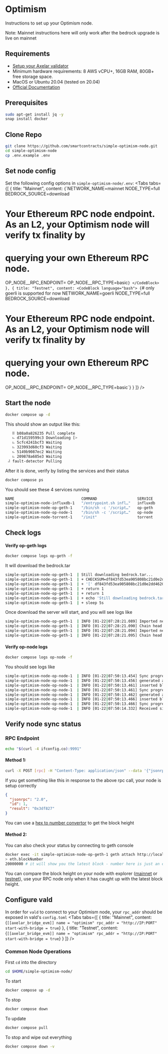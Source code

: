 # Optimism


Instructions to set up your Optimism node.

<Callout type="info" emoji="ℹ️">
  Note: Mainnet instructions here will only work after the bedrock upgrade is live on mainnet
</Callout>

## Requirements

- [Setup your Axelar validator](/validator/setup)
- Minimum hardware requirements: 8 AWS vCPU+, 16GB RAM, 80GB+ free storage space.
- MacOS or Ubuntu 20.04 (tested on 20.04)
- [Official Documentation](https://community.optimism.io/docs/developers/bedrock/node-operator-guide/#)

## Prerequisites

```bash
sudo apt-get install jq -y
snap install docker
```

## Clone Repo

```bash
git clone https://github.com/smartcontracts/simple-optimism-node.git
cd simple-optimism-node
cp .env.example .env
```

## Set node config

Set the following config options in `simple-optimism-node/.env`:
<Tabs tabs={[
{
title: "Mainnet",
content: <CodeBlock language="bash">
{`NETWORK_NAME=mainnet
NODE_TYPE=full
BEDROCK_SOURCE=download
# Your Ethereum RPC node endpoint. As an L2, your Optimism node will verify tx finality by
# querying your own Ethereum RPC node.
OP_NODE__RPC_ENDPOINT=
OP_NODE__RPC_TYPE=basic`}
</CodeBlock>
},
{
title: "Testnet",
content: <CodeBlock language="bash">
{`# only goerli is supported for now
NETWORK_NAME=goerli
NODE_TYPE=full
BEDROCK_SOURCE=download
# Your Ethereum RPC node endpoint. As an L2, your Optimism node will verify tx finality by
# querying your own Ethereum RPC node.
OP_NODE__RPC_ENDPOINT=
OP_NODE__RPC_TYPE=basic`}
</CodeBlock>
}
]} />

## Start the node
```bash
docker compose up -d
```

This should show an output like this:
```bash
   ⠿ b08a0a826235 Pull complete                                                                                                                             90.5s
   ⠦ d71d159599c3 Downloading [>                                                  ]  6.232kB/487.2kB                                                        91.6s
   ⠦ 5cfc4241bcf3 Waiting                                                                                                                                   91.6s
   ⠦ 323993d60cf3 Waiting                                                                                                                                   91.6s
   ⠦ 5149b9087ec2 Waiting                                                                                                                                   91.6s                                                                                                                             91.6s
   ⠦ 209878a685e3 Waiting                                                                                                                                   91.6s
 ⠼ fault-detector Pulling                                                                                                                                   97.4s
```

After it is done, verify by listing the services and their status
```bash
docker compose ps
```

You should see these 4 services running
```bash
NAME                              COMMAND                  SERVICE             STATUS              PORTS
simple-optimism-node-influxdb-1   "/entrypoint.sh infl…"   influxdb            running             0.0.0.0:8086->8086/tcp, :::8086->8086/tcp
simple-optimism-node-op-geth-1    "/bin/sh -c '/script…"   op-geth             running             0.0.0.0:9991-9992->8545-8546/tcp, :::9991-9992->8545-8546/tcp
simple-optimism-node-op-node-1    "/bin/sh -c '/script…"   op-node             running
simple-optimism-node-torrent-1    "/init"                  torrent             running             0.0.0.0:6881->6881/tcp, 0.0.0.0:6881->6881/udp, :::6881->6881/tcp, :::6881->6881/udp
```

## Check logs

#### Verify op-geth logs

```bash
docker compose logs op-geth -f
```

It will download the bedrock.tar
```bash
simple-optimism-node-op-geth-1  | Still downloading bedrock.tar...
simple-optimism-node-op-geth-1  | + CHECKSUM=df843fd53ea905808bc21d0e2dd4620a
simple-optimism-node-op-geth-1  | + '[' df843fd53ea905808bc21d0e2dd4620a '==' 4a6919d95d719668a493554771f55e9f ]
simple-optimism-node-op-geth-1  | + return 1
simple-optimism-node-op-geth-1  | + return 1
simple-optimism-node-op-geth-1  | + echo 'Still downloading bedrock.tar...'
simple-optimism-node-op-geth-1  | + sleep 5s
```
Once download the server will start, and you will see logs like

```bash
simple-optimism-node-op-geth-1  | INFO [01-22|07:28:21.089] Imported new potential chain segment     number=4,066,054 hash=fe6131..8bfd42 blocks=1         txs=1         mgas=0.000 elapsed="723.105µs" mgasps=0.000   age=1w2d9h  dirty=832.58KiB
simple-optimism-node-op-geth-1  | INFO [01-22|07:28:21.090] Chain head was updated                   number=4,066,054 hash=fe6131..8bfd42 root=74b0c0..f0c70a elapsed="83.46µs"   age=1w2d9h
simple-optimism-node-op-geth-1  | INFO [01-22|07:28:21.094] Imported new potential chain segment     number=4,066,055 hash=8d8383..53fdcb blocks=1         txs=1         mgas=0.000 elapsed="889.945µs" mgasps=0.000   age=1w2d9h  dirty=832.58KiB
simple-optimism-node-op-geth-1  | INFO [01-22|07:28:21.095] Chain head was updated                   number=4,066,055 hash=8d8383..53fdcb root=0929e1..088f55 elapsed="96.886µ
```

#### Verify op-node logs

```bash
docker compose logs op-node -f
```
You should see logs like

```bash
simple-optimism-node-op-node-1  | INFO [01-22|07:50:13.454] Sync progress                            reason="processed safe block derived from L1" l2_finalized=0f7835..05175f:4061224 l2_safe=642c13..1c1e60:4068133 l2_unsafe=642c13..1c1e60:4068133 l2_time=1,673,564,334 l1_derived=f04e19..57a277:8301109
simple-optimism-node-op-node-1  | INFO [01-22|07:50:13.456] generated attributes in payload queue    txs=1  timestamp=1,673,564,336
simple-optimism-node-op-node-1  | INFO [01-22|07:50:13.461] inserted block                           hash=50fbcd..051d3f number=4,068,134 state_root=9c515d..28b2da timestamp=1,673,564,336 parent=642c13..1c1e60 prev_randao=1a282e..c4fcb4 fee_recipient=0x4200000000000000000000000000000000000011 txs=1  update_safe=true
simple-optimism-node-op-node-1  | INFO [01-22|07:50:13.461] Sync progress                            reason="processed safe block derived from L1" l2_finalized=0f7835..05175f:4061224 l2_safe=50fbcd..051d3f:4068134 l2_unsafe=50fbcd..051d3f:4068134 l2_time=1,673,564,336 l1_derived=f04e19..57a277:8301109
simple-optimism-node-op-node-1  | INFO [01-22|07:50:13.462] generated attributes in payload queue    txs=1  timestamp=1,673,564,338
simple-optimism-node-op-node-1  | INFO [01-22|07:50:13.466] inserted block                           hash=3cca62..2a6f53 number=4,068,135 state_root=f4245e..d3f772 timestamp=1,673,564,338 parent=50fbcd..051d3f prev_randao=1a282e..c4fcb4 fee_recipient=0x4200000000000000000000000000000000000011 txs=1  update_safe=true
simple-optimism-node-op-node-1  | INFO [01-22|07:50:13.466] Sync progress                            reason="processed safe block derived from L1" l2_finalized=0f7835..05175f:4061224 l2_safe=3cca62..2a6f53:4068135 l2_unsafe=3cca62..2a6f53:4068135 l2_time=1,673,564,338 l1_derived=f04e19..57a277:8301109
simple-optimism-node-op-node-1  | INFO [01-22|07:50:14.332] Received signed execution payload from p2p id=15c90f..5c92ac:4472873 peer=16Uiu2HAm4hA3Jd2hPnstG3yBUvLULV9dVZgtxmD23iH3wP2ZfYHN
```

## Verify node sync status

### RPC Endpoint

```bash
echo "$(curl -4 ifconfig.co):9991"
```

#### Method 1:
```bash
curl -X POST [rpc] -H "Content-Type: application/json" --data '{"jsonrpc":"2.0","method":"eth_blockNumber","params":[],"id":1}' | jq
```

If you get something like this in response to the above rpc call, your node is setup correctly
```json
{
  "jsonrpc": "2.0",
  "id": 1,
  "result": "0x3df827"
}
```
You can use a [hex to number convertor](https://www.binaryhexconverter.com/hex-to-decimal-converter) to get the block height

#### Method 2:
You can also check your status by connecting to geth console

```bash
docker exec -it simple-optimism-node-op-geth-1 geth attach http://localhost:8545
> eth.blockNumber
20000000 # it will show you the latest block - number here is just an example
```

You can compare the block height on your node with explorer ([mainnet](https://optimistic.etherscan.io) or [testnet](https://goerli-optimism.etherscan.io)),
use your RPC node only when it has caught up with the latest block height.

## Configure vald

In order for `vald` to connect to your Optimism node, your `rpc_addr` should be exposed in
vald's `config.toml`
<Tabs tabs={[
{
title: "Mainnet",
content: <CodeBlock language="yaml">
{`[[axelar_bridge_evm]]
name = "optimism"
rpc_addr = "http://IP:PORT"
start-with-bridge = true`}
</CodeBlock>
},
{
title: "Testnet",
content: <CodeBlock language="yaml">
{`[[axelar_bridge_evm]]
name = "optimism"
rpc_addr = "http://IP:PORT"
start-with-bridge = true`}
</CodeBlock>
}
]} />

### Common Node Operations

First `cd` into the directory
```bash
cd $HOME/simple-optimism-node/
```

To start
```bash
docker compose up -d
```

To stop
```bash
docker compose down
```

To update
```bash
docker compose pull
```

To stop and wipe out everything
```bash
docker compose down -v
```

